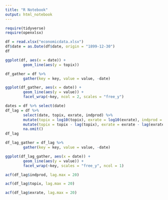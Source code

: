 ```yaml
---
title: "R Notebook"
output: html_notebook
---
```


```r
require(tidyverse)
require(openxlsx)
```

```r
df = read.xlsx("economicdata.xlsx")
df$date = as.Date(df$date, origin = "1899-12-30")
df
```


```r
ggplot(df, aes(x = date)) + 
        geom_line(aes(y = topix))

```

```r
df_gather = df %>%
        gather(key = key, value = value, -date)

ggplot(df_gather, aes(x = date)) +
        geom_line(aes(y = value)) + 
        facet_wrap(~key, ncol = 2, scales = "free_y")

```


```r
dates = df %>% select(date)
df_lag = df %>%
        select(date, topix, exrate, indprod) %>%
        mutate(topix = log10(topix), exrate = log10(exrate), indprod = log10(indprod)) %>%
        mutate(topix = topix - lag(topix), exrate = exrate - lag(exrate), indprod = indprod-lag(indprod)) %>%
        na.omit()
df_lag

df_lag_gather = df_lag %>%
        gather(key = key, value = value, -date)

ggplot(df_lag_gather, aes(x = date)) + 
        geom_line(aes(y = value)) + 
        facet_wrap(~key, scales = "free_y", ncol = 1)
```

```r
acf(df_lag$indprod, lag.max = 20)
```

```r
acf(df_lag$topix, lag.max = 20)
```

```r
acf(df_lag$exrate, lag.max = 20)
```

